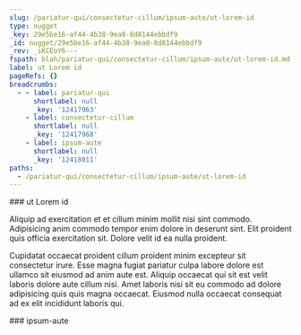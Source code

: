 ```yaml
---
slug: /pariatur-qui/consectetur-cillum/ipsum-aute/ut-lorem-id
type: nugget
_key: 29e5be16-af44-4b38-9ea0-8d8144ebbdf9
_id: nugget/29e5be16-af44-4b38-9ea0-8d8144ebbdf9
_rev: _iKCEoY6---
fspath: blah/pariatur-qui/consectetur-cillum/ipsum-aute/ut-lorem-id.md
label: ut Lorem id
pageRefs: {}
breadcrumbs:
  - - label: pariatur-qui
      shortlabel: null
      _key: '12417963'
    - label: consectetur-cillum
      shortlabel: null
      _key: '12417968'
    - label: ipsum-aute
      shortlabel: null
      _key: '12418011'
paths:
  - /pariatur-qui/consectetur-cillum/ipsum-aute/ut-lorem-id
---
```


<NuggetArea>
<Nugget slug="/pariatur-qui/consectetur-cillum/ipsum-aute/ut-lorem-id" type="nugget" _key="29e5be16-af44-4b38-9ea0-8d8144ebbdf9" _id="nugget/29e5be16-af44-4b38-9ea0-8d8144ebbdf9" _rev="_iKCEoY6---" fspath="blah/pariatur-qui/consectetur-cillum/ipsum-aute/ut-lorem-id.md" label="ut Lorem id" paths="/pariatur-qui/consectetur-cillum/ipsum-aute/ut-lorem-id">
<NuggetBody>
### ut Lorem id

Aliquip ad exercitation et et cillum minim mollit nisi sint commodo. Adipisicing anim commodo tempor enim dolore in deserunt sint. Elit proident quis officia exercitation sit. Dolore velit id ea nulla proident.

Cupidatat occaecat proident cillum proident minim excepteur sit consectetur irure. Esse magna fugiat pariatur culpa labore dolore est ullamco sit eiusmod ad anim aute est. Aliquip occaecat qui sit est velit laboris dolore aute cillum nisi. Amet laboris nisi sit eu commodo ad dolore adipisicing quis quis magna occaecat. Eiusmod nulla occaecat consequat ad ex elit incididunt laboris qui.

</NuggetBody>
<Breadcrumbs>
<Crumbs>
<Crumb _key="12417963" label="pariatur-qui" /><Crumb _key="12417968" label="consectetur-cillum" /><Crumb _key="12418011" label="ipsum-aute" />
</Crumbs>
</Breadcrumbs>
</Nugget>

<NuggetsInbound>
</NuggetsInbound>
<NuggetsOutbound>
</NuggetsOutbound>
</NuggetArea>
<PassagesInbound>
<Passage direction="inbound" type="passage" _key="12418011" _id="passage/12418011" _rev="_iKCEoYu---" label="ipsum-aute" passage="ipsum-aute" fspath="blah/pariatur-qui/consectetur-cillum/ipsum-aute" paths="/pariatur-qui/consectetur-cillum/ipsum-aute" slug="/pariatur-qui/consectetur-cillum/ipsum-aute">
<NuggetBody>
### ipsum-aute

</NuggetBody>
<Breadcrumbs>
<Crumbs>
<Crumb _key="12417963" label="pariatur-qui" /><Crumb _key="12417968" label="consectetur-cillum" />
</Crumbs>
</Breadcrumbs>
</Passage>

</PassagesInbound>
<PassagesOutbound>
</PassagesOutbound>